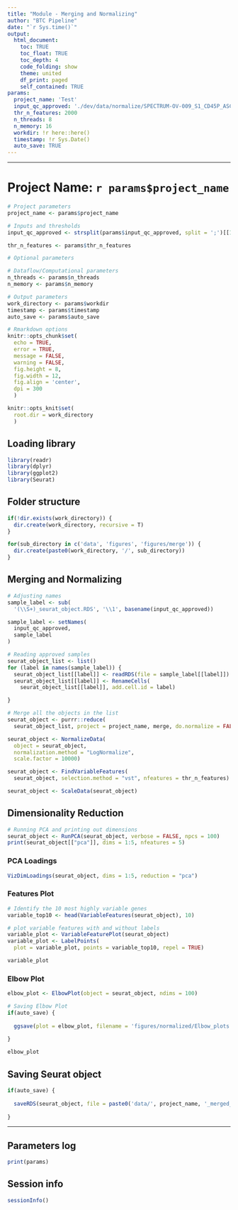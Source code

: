 ```yaml
---
title: "Module - Merging and Normalizing"
author: "BTC Pipeline"
date: "`r Sys.time()`"
output:
  html_document:
    toc: TRUE
    toc_float: TRUE
    toc_depth: 4
    code_folding: show
    theme: united
    df_print: paged
    self_contained: TRUE
params:
  project_name: 'Test'
  input_qc_approved: './dev/data/normalize/SPECTRUM-OV-009_S1_CD45P_ASCITES_seurat_object.RDS;./dev/data/normalize/SPECTRUM-OV-065_S1_CD45P_ASCITES_seurat_object.RDS;./dev/data/normalize/SPECTRUM-OV-065_S1_CD45N_INFRACOLIC_OMENTUM_seurat_object.RDS;./dev/data/normalize/SPECTRUM-OV-065_S1_CD45P_RIGHT_OVARY_seurat_object.RDS;./dev/data/normalize/SPECTRUM-OV-065_S1_CD45P_INFRACOLIC_OMENTUM_seurat_object.RDS;./dev/data/normalize/SPECTRUM-OV-022_S1_CD45P_BOWEL_seurat_object.RDS;./dev/data/normalize/SPECTRUM-OV-022_S1_CD45N_RIGHT_ADNEXA_seurat_object.RDS;./dev/data/normalize/SPECTRUM-OV-009_S1_CD45N_BOWEL_seurat_object.RDS;./dev/data/normalize/SPECTRUM-OV-009_S1_CD45P_BOWEL_seurat_object.RDS;./dev/data/normalize/SPECTRUM-OV-022_S1_CD45P_RIGHT_ADNEXA_seurat_object.RDS;./dev/data/normalize/SPECTRUM-OV-009_S1_CD45P_INFRACOLIC_OMENTUM_seurat_object.RDS;./dev/data/normalize/SPECTRUM-OV-009_S1_CD45P_PELVIC_PERITONEUM_seurat_object.RDS;./dev/data/normalize/SPECTRUM-OV-009_S1_CD45N_RIGHT_OVARY_seurat_object.RDS;./dev/data/normalize/SPECTRUM-OV-009_S1_CD45P_LEFT_OVARY_seurat_object.RDS;./dev/data/normalize/SPECTRUM-OV-009_S1_CD45N_LEFT_OVARY_seurat_object.RDS;./dev/data/normalize/SPECTRUM-OV-009_S1_CD45P_LEFT_UPPER_QUADRANT_seurat_object.RDS;./dev/data/normalize/SPECTRUM-OV-009_S1_CD45N_RIGHT_UPPER_QUADRANT_seurat_object.RDS;./dev/data/normalize/SPECTRUM-OV-009_S1_CD45P_RIGHT_UPPER_QUADRANT_seurat_object.RDS;./dev/data/normalize/SPECTRUM-OV-009_S1_CD45P_RIGHT_OVARY_seurat_object.RDS;./dev/data/normalize/SPECTRUM-OV-009_S1_CD45N_INFRACOLIC_OMENTUM_seurat_object.RDS;./dev/data/normalize/SPECTRUM-OV-065_S1_CD45N_RIGHT_FALLOPIAN_TUBE_seurat_object.RDS'
  thr_n_features: 2000
  n_threads: 8
  n_memory: 16
  workdir: !r here::here()
  timestamp: !r Sys.Date()
  auto_save: TRUE
---
```


------------------------------------------------------------------------

# Project Name: `r params$project_name`

```r

# Project parameters 
project_name <- params$project_name

# Inputs and thresholds
input_qc_approved <- strsplit(params$input_qc_approved, split = ';')[[1]]

thr_n_features <- params$thr_n_features

# Optional parameters

# Dataflow/Computational parameters
n_threads <- params$n_threads
n_memory <- params$n_memory

# Output parameters
work_directory <- params$workdir
timestamp <- params$timestamp
auto_save <- params$auto_save

# Rmarkdown options
knitr::opts_chunk$set(
  echo = TRUE,
  error = TRUE,
  message = FALSE, 
  warning = FALSE,
  fig.height = 8, 
  fig.width = 12,
  fig.align = 'center',
  dpi = 300
  )

knitr::opts_knit$set(
  root.dir = work_directory
  )


```

## Loading library

```r

library(readr)
library(dplyr)
library(ggplot2)
library(Seurat)

```

## Folder structure

```r

if(!dir.exists(work_directory)) {
  dir.create(work_directory, recursive = T)
}

for(sub_directory in c('data', 'figures', 'figures/merge')) {
  dir.create(paste0(work_directory, '/', sub_directory))
}

```

## Merging and Normalizing

```r

# Adjusting names
sample_label <- sub(
  '(\\S+)_seurat_object.RDS', '\\1', basename(input_qc_approved))

sample_label <- setNames(
  input_qc_approved,
  sample_label
)

# Reading approved samples
seurat_object_list <- list()
for (label in names(sample_label)) {
  seurat_object_list[[label]] <- readRDS(file = sample_label[[label]])
  seurat_object_list[[label]] <- RenameCells(
    seurat_object_list[[label]], add.cell.id = label)

}

# Merge all the objects in the list
seurat_object <- purrr::reduce(
  seurat_object_list, project = project_name, merge, do.normalize = FALSE)

```

```r

seurat_object <- NormalizeData(
  object = seurat_object, 
  normalization.method = "LogNormalize",
  scale.factor = 10000)

seurat_object <- FindVariableFeatures(
  seurat_object, selection.method = "vst", nfeatures = thr_n_features)

seurat_object <- ScaleData(seurat_object)

```

## Dimensionality Reduction

```r

# Running PCA and printing out dimensions
seurat_object <- RunPCA(seurat_object, verbose = FALSE, npcs = 100)
print(seurat_object[["pca"]], dims = 1:5, nfeatures = 5)

```

### PCA Loadings

```r

VizDimLoadings(seurat_object, dims = 1:5, reduction = "pca")

```

### Features Plot

```r

# Identify the 10 most highly variable genes
variable_top10 <- head(VariableFeatures(seurat_object), 10)

# plot variable features with and without labels
variable_plot <- VariableFeaturePlot(seurat_object)
variable_plot <- LabelPoints(
  plot = variable_plot, points = variable_top10, repel = TRUE)

variable_plot

```

### Elbow Plot

```r

elbow_plot <- ElbowPlot(object = seurat_object, ndims = 100)

# Saving Elbow Plot
if(auto_save) {
  
  ggsave(plot = elbow_plot, filename = 'figures/normalized/Elbow_plots.pdf')
  
}

elbow_plot

```

## Saving Seurat object

```r

if(auto_save) {
  
  saveRDS(seurat_object, file = paste0('data/', project_name, '_merged_object.RDS'))
  
}

```

------------------------------------------------------------------------

## Parameters log

```r

print(params)

```

## Session info

```r

sessionInfo()

```
